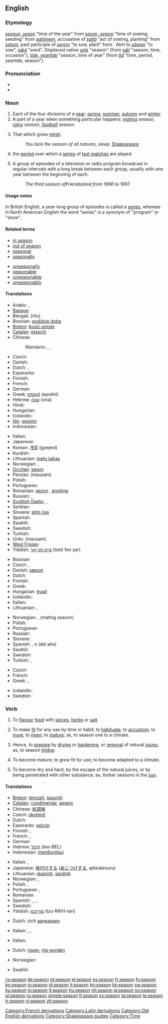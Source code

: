 {{wikipedia|Season}}
==English==

===Etymology===
{{etyl|enm}} ''[[sesoun#Middle English|sesoun, seson]]'' "time of the year"  from {{etyl|fro}} ''[[seison#Old French|seson, seison]]'' "time of sowing, seeding" from {{etyl|la}} ''[[sationem|satiōnem]]'', accusative of ''[[satio|satiō]]'' "act of sowing, planting" from ''[[satum]]'', past participle of ''[[serere]]'' "to sow, plant" from {{proto|Indo-European|se-|to sow, plant|lang=en}}. Akin to {{etyl|ang|-}} ''[[sawan#Old English|sāwan]]'' "to sow", {{ang}} ''[[sæd#Old English|sǣd]]'' "seed". Displaced native {{enm}} ''[[sele#Middle English|sele]]'' "season" (from {{ang}} ''[[sæl#Old English|sǣl]]'' "season, time, occasion"), {{enm}} ''[[tide#Middle English|tide, yeartide]]'' "season, time of year" (from {{ang}} ''[[tid#Old English|tīd]]'' "time, period, yeartide, season").

===Pronunciation===
* {{audio|en-us-season.ogg|Audio (US)}}
* {{rhymes|iːzən}}

===Noun===
{{en-noun}}

# Each of the four divisions of a [[year]]: [[spring]], [[summer]], [[autumn]] and [[winter]].
# A part of a year when something particular happens: ''[[mating]] season'', ''[[rainy]] season'', ''[[football]] season''.
# {{obsolete}} That which gives [[relish]].
#: ''You lack the season of all natures, sleep.'' [[w:Shakespeare|Shakespeare]]
# {{cricket}} the [[period]] over which a [[series]] of [[test match]]es are played
# {{North American}} A group of episodes of a television or radio program broadcast in regular intervals with a long break between each group, usually with one year between the beginning of each.
#: ''The third season of ''Friends'' aired from 1996 to 1997.''

====Usage notes====
In British English, a year-long group of episodes is called a [[series]], whereas in North American English the word "series" is a synonym of "program" or "show".

====Related terms====
{{top2}}
* [[in season]]
* [[out of season]]
* [[seasonal]]
* [[seasonally]]
{{mid2}}
* [[unseasonally]]
* [[seasonable]]
* [[unseasonable]]
* [[unseasonably]]
{{bottom}}

====Translations====
{{trans-top|quarter of a year}}
* Arabic: {{t-|ar|فصل|alt=فَصْل|tr=faSl}}, {{t-|ar|موسم|alt=مَوْسِم|tr=mawsim}}
* [[Basque]]: {{t|eu|urtaro|xs=Basque}}
* Bengali: {{t-|bn|ঋতু|sc=Beng|xs=Bengali}} (ritu)
* Bosnian: [[godišnje doba]] {{n}}
* [[Breton]]: [[koulz-amzer]] {{m}}
* [[Catalan]]: [[estació]] {{f}}
* Chinese:
*: Mandarin: {{t-|cmn|季|tr=jì|sc=Hani}},  {{t-|cmn|季節|sc=Hani}},  {{t-|cmn|季节|tr=jìjié|sc=Hani}}
* Czech: {{t+|cs|roční období|n}}
* Danish: {{t+|da|årstid}}
* Dutch: {{t+|nl|seizoen|n}}, {{t+|nl|jaargetijde|f}}
* Esperanto: {{t-|eo|sezono|xs=Esperanto}}
* Finnish: {{t+|fi|vuodenaika}}
* French: {{t+|fr|saison|f}}
* German: {{t+|de|Jahreszeit|f}}
* Greek: [[εποχή]] (epokhí) {{f}}
* Hebrew: [[עונה]] (oná) {{f}}
* Hindi: {{t-|hi|मौसम|m|tr=mausam|xs=Hindi}}
* Hungarian: {{t+|hu|évszak}}
* Icelandic: {{t+|is|árstíð|f}}
* [[Ido]]: [[sezono]]
* Indonesian: {{t+|id|musim|xs=Indonesian}}
{{trans-mid}}
* Italian: {{t+|it|stagione|f}}
* Japanese: {{t+|ja|季節|tr=きせつ, kisetsu}}
* Korean: [[계절]] (gyejeol)
* Kurdish: {{t-|ku|وه‌رز|sc=ku-Arab}}
* Lithuanian: [[metų laikas]] {{m}}
* Norwegian: {{t+|no|årstid|m+f}}, {{t|no|sesong|m}}
* [[Occitan]]: [[sason]] {{f}}
* Persian: {{fa-Arab|[[موسم]]}} (mausam)
* Polish: {{t+|pl|pora roku|f}}
* Portuguese: {{t+|pt|estação|f}}
* Romanian: [[sezon]] {{n}}, [[anotimp]] {{n}}
* Russian: {{t+|ru|время года|n|tr=vrémja góda}},  {{t+|ru|сезон|m|tr=sezón}}
* [[Scottish Gaelic]]: {{t-|gd|aimsir|f|xs=Scottish Gaelic}}, {{t|gd|ràith|f}}
* Serbian: {{t-|sr|doba|n}}
* Slovene: [[letni čas]] {{m}}
* Spanish: {{t+|es|estación|f}}
* Swahili: {{t+|sw|msimu|xs=Swahili}}
* Swedish: {{t+|sv|årstid|c}}
* Turkish: {{t+|tr|mevsim}}
* Urdu: {{ur-Arab|[[موسم]]}} (mausam) {{m}}
* [[West Frisian]]: {{t+|fy|jiertiid|c|xs=West Frisian}}
* Yiddish: [[צײַט פון יאָר]] (tseit fon yar)
{{trans-bottom}}

{{trans-top|part of year with something special}}
* Bosnian: {{t-|bs|sezona|f}}
* Czech: {{t+|cs|období|n}}, {{t-|cs|sezóna|f}}
* Danish: [[sæson]]
* Dutch: {{t+|nl|seizoen|n}}
* Finnish: {{t+|fi|kausi}}
* Greek: {{t|el|σεζόν|f|tr=sezon}}
* Hungarian: [[évad]]
* Icelandic: {{t+|is|vertíð|f}}
* Italian: {{t+|it|stagione|f}}
* Lithuanian: {{t-|lt|metas|m|xs=Lithuanian}}, {{t+|lt|sezonas|m|xs=Lithuanian}}
{{trans-mid}}
* Norwegian: {{t|no|sesong|m}}, {{t|no|løpetid|m+f}} (mating season)
* Polish: {{t+|pl|sezon|m}}
* Portuguese: {{t-|pt|temporada|f}}
* Russian: {{t+|ru|сезон|m|tr=sezón}}
* Slovene: {{t-|sl|sezona|f}}
* Spanish: {{t-|es|temporada|f}}, {{t+|es|período|m}} o {{t-|es|época|f}} (del año)
* Swahili: {{t+|sw|msimu|xs=Swahili}}
* Swedish: {{t+|sv|säsong|c}}
* Turkish: {{t+|tr|mevsim}}, {{t+|tr|sezon}}
{{trans-bottom}}

{{trans-top|a group of episodes}}
* Czech: {{t-|cs|sezóna|f}}
* French: {{t|fr|saison}}
* Greek: {{t+|el|κύκλος|m|tr=kiklos}},  {{t|el|σεζόν|f|tr=sezon}}
{{trans-mid}}
* Icelandic: {{t+|is|þáttaröð|f}}
* Swedish: {{t|sv|säsong|c}}
{{trans-bottom}}

{{trans-top|(Obsolete) that which gives relish}}
{{trans-mid}}
{{trans-bottom}}

===Verb===
{{en-verb|seasons|seasoning|seasoned}}

# {{transitive}} To [[flavour]] [[food]] with [[spice]]s, [[herb]]s or [[salt]].
# {{transitive}} To make [[fit]] for any use by time or habit; to [[habituate]]; to [[accustom]]; to [[inure]]; to [[ripen]]; to [[mature]]; as, to season one to a climate.
# {{transitive}} Hence, to [[prepare]] by [[dry]]ing or [[harden]]ing, or [[removal]] of natural [[juice]]s; as, to season [[timber]].
# {{intransitive}} To become mature; to grow fit for use; to become adapted to a climate.
# {{intransitive}} To become dry and hard, by the escape of the natural juices, or by being penetrated with other substance; as, timber seasons in the [[sun]].

====Translations====
{{trans-top|to flavour food}}
* [[Breton]]: [[temzañ]], [[sasuniñ]]
* [[Catalan]]: [[condimentar]], [[amanir]]
* Chinese: [[给]][[调味]]
* Czech: [[okořenit]]
* Dutch: {{t+|nl|kruiden}}
* Esperanto: [[spicigi]]
* Finnish: {{t+|fi|maustaa}}, {{t-|fi|höystää}}
* French: {{t+|fr|épicer}}, {{t+|fr|assaisonner}}
* German: {{t+|de|würzen}}
* Hebrew: [[תיבל]] (tee-BEL)
* Indonesian: [[bumbu|membumbui]]
{{trans-mid}}
* Italian: {{t+|it|condire}}, {{t+|it|insaporire}}
* Japanese: [[味付けする]] ([[あじつけする]], ajitsukesuru)
* Lithuanian: [[skaninti]], [[gardinti]]
* Norwegian: {{t|no|krydre}}, {{t|nb|smaksette}}
* Polish: {{t+|pl|przyprawić}}, {{t+|pl|przyprawiać}}
* Portuguese: {{t+|pt|condimentar}}, {{t+|pt|temperar}}
* Romanian: {{t-|ro|condimenta}}
* Spanish: {{t+|es|adobar}}, {{t-|es|aliñar}}, {{t-|es|condimentar}}, {{t-|es|sazonar}}
* Swedish: {{t+|sv|krydda}}
* Yiddish: [[צוריכטן]] (tzu-RIKH-ten)
{{trans-bottom}}

{{trans-top|to make fit for any use by time or habit}}
* Dutch: zich [[aanpassen]]
{{trans-mid}}
* Italian: {{t+|it|addestrare}}, {{t+|it|allenare}}, {{t+|it|acclimatare}}
{{trans-bottom}}

{{trans-top|to prepare by drying or hardening}}
* Italian: {{t-|it|stagionare}}
{{trans-mid}}
{{trans-bottom}}

{{trans-top|to become mature}}
* Dutch: [[rijpen]], [[rijp worden]]
{{trans-mid}}
* Norwegian: {{t|no|modnes}}
{{trans-bottom}}

{{trans-top|to become dry and hard}}
* Swahili: {{t+|sw|msimu|xs=Swahili}}
{{trans-mid}}
{{trans-bottom}}

[[Category:French derivations]]
[[Category:Latin derivations]]
[[Category:Old English derivations]]
[[Category:Seasons| ]]
[[Category:Shakespeare quotes]]
[[Category:Time]]

[[cs:season]]
[[de:season]]
[[et:season]]
[[el:season]]
[[es:season]]
[[fr:season]]
[[fy:season]]
[[ko:season]]
[[io:season]]
[[id:season]]
[[it:season]]
[[kn:season]]
[[kk:season]]
[[sw:season]]
[[ku:season]]
[[lo:season]]
[[lt:season]]
[[hu:season]]
[[ml:season]]
[[ja:season]]
[[no:season]]
[[pl:season]]
[[ru:season]]
[[simple:season]]
[[fi:season]]
[[sv:season]]
[[ta:season]]
[[te:season]]
[[tr:season]]
[[vi:season]]
[[zh:season]]